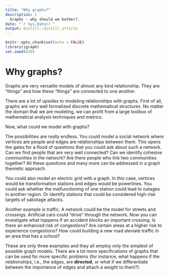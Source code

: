 ```yaml
---
title: "Why graphs?"
description: |
  Graphs - why should we bother?.
date: "`r Sys.Date()`"
output: distill::distill_article
---
```


```r
knitr::opts_chunk$set(echo = FALSE)
library(igraph)
set.seed(420)
```

# Why graphs?

Graphs are very versatile models of almost any kind relationship.
They are "things" and how these "things" are connected to one another.

There are a lot of upsides to modeling relationships with graphs.
First of all, graphs are very well formalized discrete mathematical structures.
No matter the domain that we are modeling, we can profit from a large toolbox of mathematical analysis techniques and metrics.

Now, what could we model with graphs?

The possibilities are really endless.
You could model a social network where vertices are people and edges are relationships between them.
This opens the gates for a flood of questions that you could ask about such a network.
Can we find people that are very well connected?
Can we identify cohesive communities in the network?
Are there people who link two communities together?
All these questions and many more can be addressed in a graph theoretic approach.

You could also model an electric grid with a graph.
In this case, vertices would be transformation stations and edges would be powerlines.
You could ask whether the malfunctioning of one station could lead to outages in another region.
Or identify stations that could be considered high-risk targets of sabotage attacks.

Another example is traffic.
A network could be the model for streets and crossings.
Artificial cars could "drive" through the network.
Now you can investigate what happens if an accident blocks an important crossing.
Is there an enhanced risk of congestions?
Are certain areas at a higher risk to experience congestions?
How could building a new road aleviate traffic in an area that has a school?

These are only three examples and they all employ only the simplest of possible graph models.
There are a lot more specifications of graphs that can be used for more specific problems (for instance, what happens if the relationships, i.e., the edges, are **directed**, or what if we differentiate between the importance of edges and attach a *weight* to them?).
